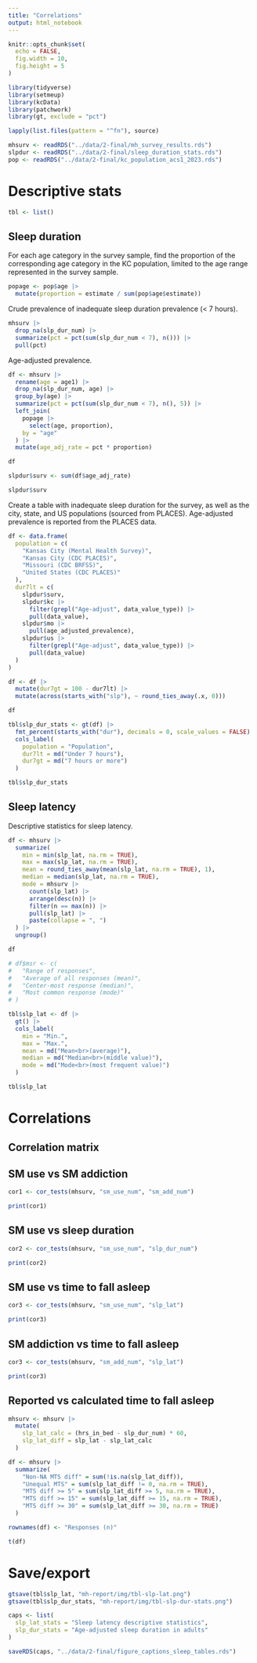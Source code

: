```yaml
---
title: "Correlations"
output: html_notebook
---
```


```r
knitr::opts_chunk$set(
  echo = FALSE,
  fig.width = 10,
  fig.height = 5
)
```

```r
library(tidyverse)
library(setmeup)
library(kcData)
library(patchwork)
library(gt, exclude = "pct")
```

```r
lapply(list.files(pattern = "^fn"), source)
```

```r
mhsurv <- readRDS("../data/2-final/mh_survey_results.rds")
slpdur <- readRDS("../data/2-final/sleep_duration_stats.rds")
pop <- readRDS("../data/2-final/kc_population_acs1_2023.rds")
```

# Descriptive stats

```r
tbl <- list()
```

## Sleep duration

For each age category in the survey sample, find the proportion of the corresponding age category in the KC population, limited to the age range represented in the survey sample.

```r
popage <- pop$age |>
  mutate(proportion = estimate / sum(pop$age$estimate))
```

Crude prevalence of inadequate sleep duration prevalence (< 7 hours).

```r
mhsurv |>
  drop_na(slp_dur_num) |>
  summarize(pct = pct(sum(slp_dur_num < 7), n())) |>
  pull(pct)
```

Age-adjusted prevalence.

```r
df <- mhsurv |>
  rename(age = age1) |>
  drop_na(slp_dur_num, age) |>
  group_by(age) |>
  summarize(pct = pct(sum(slp_dur_num < 7), n(), 5)) |>
  left_join(
    popage |>
      select(age, proportion),
    by = "age"
  ) |>
  mutate(age_adj_rate = pct * proportion)

df
```

```r
slpdur$surv <- sum(df$age_adj_rate)

slpdur$surv
```

Create a table with inadequate sleep duration for the survey, as well as the city, state, and US populations (sourced from PLACES). Age-adjusted prevalence is reported from the PLACES data.

```r
df <- data.frame(
  population = c(
    "Kansas City (Mental Health Survey)",
    "Kansas City (CDC PLACES)",
    "Missouri (CDC BRFSS)",
    "United States (CDC PLACES)"
  ),
  dur7lt = c(
    slpdur$surv,
    slpdur$kc |>
      filter(grepl("Age-adjust", data_value_type)) |>
      pull(data_value),
    slpdur$mo |>
      pull(age_adjusted_prevalence),
    slpdur$us |>
      filter(grepl("Age-adjust", data_value_type)) |>
      pull(data_value)
  )
)

df <- df |>
  mutate(dur7gt = 100 - dur7lt) |>
  mutate(across(starts_with("slp"), ~ round_ties_away(.x, 0)))

df
```

```r
tbl$slp_dur_stats <- gt(df) |>
  fmt_percent(starts_with("dur"), decimals = 0, scale_values = FALSE) |>
  cols_label(
    population = "Population",
    dur7lt = md("Under 7 hours"),
    dur7gt = md("7 hours or more")
  )

tbl$slp_dur_stats
```

## Sleep latency

Descriptive statistics for sleep latency.

```r
df <- mhsurv |>
  summarize(
    min = min(slp_lat, na.rm = TRUE),
    max = max(slp_lat, na.rm = TRUE),
    mean = round_ties_away(mean(slp_lat, na.rm = TRUE), 1),
    median = median(slp_lat, na.rm = TRUE),
    mode = mhsurv |>
      count(slp_lat) |>
      arrange(desc(n)) |>
      filter(n == max(n)) |>
      pull(slp_lat) |>
      paste(collapse = ", ")
  ) |>
  ungroup()

df
```

```r
# df$msr <- c(
#   "Range of responses",
#   "Average of all responses (mean)",
#   "Center-most response (median)",
#   "Most common response (mode)"
# )

tbl$slp_lat <- df |>
  gt() |>
  cols_label(
    min = "Min.",
    max = "Max.",
    mean = md("Mean<br>(average)"),
    median = md("Median<br>(middle value)"),
    mode = md("Mode<br>(most frequent value)")
  )

tbl$slp_lat
```

# Correlations

## Correlation matrix

<!-- ```{r} -->
<!-- df <- mhsurv |> -->
<!--   select(q4_1:last_col()) |> -->
<!--   select(-starts_with("q11_"), -ends_with("bin")) |> -->
<!--   mutate(across(everything(), as.numeric)) -->
<!-- ``` -->

<!-- ```{r} -->
<!-- cormat <- rstatix::cor_mat(df) -->
<!-- ``` -->

## SM use vs SM addiction

```r
cor1 <- cor_tests(mhsurv, "sm_use_num", "sm_add_num")
```

```r
print(cor1)
```

## SM use vs sleep duration

```r
cor2 <- cor_tests(mhsurv, "sm_use_num", "slp_dur_num")
```

```r
print(cor2)
```

## SM use vs time to fall asleep

```r
cor3 <- cor_tests(mhsurv, "sm_use_num", "slp_lat")
```

```r
print(cor3)
```

## SM addiction vs time to fall asleep

```r
cor3 <- cor_tests(mhsurv, "sm_add_num", "slp_lat")
```

```r
print(cor3)
```

## Reported vs calculated time to fall asleep

```r
mhsurv <- mhsurv |>
  mutate(
    slp_lat_calc = (hrs_in_bed - slp_dur_num) * 60,
    slp_lat_diff = slp_lat - slp_lat_calc
  )
```

```r
df <- mhsurv |>
  summarize(
    "Non-NA MTS diff" = sum(!is.na(slp_lat_diff)),
    "Unequal MTS" = sum(slp_lat_diff != 0, na.rm = TRUE),
    "MTS diff >= 5" = sum(slp_lat_diff >= 5, na.rm = TRUE),
    "MTS diff >= 15" = sum(slp_lat_diff >= 15, na.rm = TRUE),
    "MTS diff >= 30" = sum(slp_lat_diff >= 30, na.rm = TRUE)
  )

rownames(df) <- "Responses (n)"

t(df)
```

# Save/export

```r
gtsave(tbl$slp_lat, "mh-report/img/tbl-slp-lat.png")
gtsave(tbl$slp_dur_stats, "mh-report/img/tbl-slp-dur-stats.png")
```

```r
caps <- list(
  slp_lat_stats = "Sleep latency descriptive statistics",
  slp_dur_stats = "Age-adjusted sleep duration in adults"
)
```

```r
saveRDS(caps, "../data/2-final/figure_captions_sleep_tables.rds")
```

